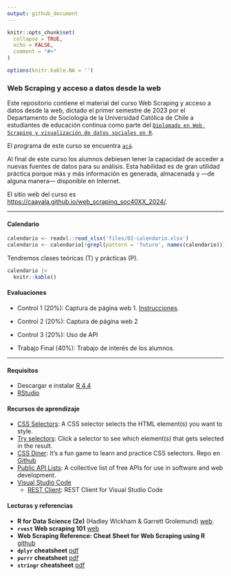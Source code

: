 ```yaml
---
output: github_document
---
```


<!-- README.md is generated from README.Rmd. Please edit that file -->

```r
knitr::opts_chunk$set(
  collapse = TRUE,
  echo = FALSE,
  comment = "#>"
)

options(knitr.kable.NA = '')
```

### Web Scraping y acceso a datos desde la web

<!-- badges: start -->
<!-- badges: end -->

Este repositorio contiene el material del curso Web Scraping y acceso a datos desde la web, 
dictado el primer semestre de 2023 por el Departamento de Sociología de la Universidad Católica de Chile a estudiantes de educación continua como parte del [`Diplomado en Web Scraping y visualización de datos sociales en R`][dip_R]. 

El programa de este curso se encuentra [`acá`](files/01-programa.pdf).

[dip_R]: https://educacioncontinua.uc.cl/programas/webscraping-y-acceso-a-datos-desde-la-web/

Al final de este curso los alumnos debiesen tener la capacidad de acceder a nuevas fuentes de datos para su análisis. Esta habilidad es de gran utilidad práctica porque más y más información es generada, almacenada y ---de alguna manera--- disponible en Internet.

El sitio web del curso es <https://caayala.github.io/web_scraping_soc40XX_2024/>.

---

#### Calendario

```r
calendario <- readxl::read_xlsx('files/02-calendario.xlsx')
calendario <- calendario[!grepl(pattern = 'futuro', names(calendario))]
```

Tendremos clases teóricas (T) y prácticas (P).

```r
calendario |> 
  knitr::kable()
```

#### Evaluaciones 

- Control 1 (20%): Captura de página web 1. 
    [Instrucciones](./homework/c_1).
<!-- [Respuesta](./homework/c_1_answers.pdf). -->
- Control 2 (20%): Captura de página web 2
<!-- Captura de datos desde IMBD. -->
<!-- [Instrucciones](./homework/c_2).  -->
<!-- [Respuesta](./homework/c_2_answers.pdf). -->
- Control 3 (20%): Uso de API
<!-- Análisis de canciones en Spotify. -->
<!-- [Instrucciones](./homework/c_3). -->
<!-- [Respuesta](./homework/c_3_answers.pdf) -->

- Trabajo Final (40%): Trabajo de interés de los alumnos.

---

#### Requisitos

- Descargar e instalar [R 4.4](https://cran.r-project.org)
- [RStudio](https://posit.co/downloads/) 


#### Recursos de aprendizaje

- [CSS Selectors](https://www.w3schools.com/css/css_selectors.asp): 
  A CSS selector selects the HTML element(s) you want to style.
- [Try selectors](https://www.w3schools.com/CSSref/trysel.php): 
  Click a selector to see which element(s) that gets selected in the result.
- [CSS Diner](https://flukeout.github.io): 
  It's a fun game to learn and practice CSS selectors. 
  Repo en [Github](https://github.com/flukeout/css-diner)
- [Public API Lists](https://github.com/public-api-lists/public-api-lists):
  A collective list of free APIs for use in software and web development.
- [Visual Studio Code](https://code.visualstudio.com)
    - [REST Client](https://marketplace.visualstudio.com/items?itemName=humao.rest-client): 
    REST Client for Visual Studio Code


#### Lecturas y referencias
	
- **R for Data Science (2e)** (Hadley Wickham & Garrett Grolemund) [web](https://r4ds.hadley.nz/index.html). 
- **`rvest` Web scraping 101** [web](https://rvest.tidyverse.org/articles/rvest.html)
- **Web Scraping Reference: Cheat Sheet for Web Scraping using R** [github](https://github.com/yusuzech/r-web-scraping-cheat-sheet)
- **`dplyr` cheatsheet** [pdf](https://raw.githubusercontent.com/rstudio/cheatsheets/main/dplyr.pdf)
- **`purrr` cheatsheet** [pdf](https://raw.githubusercontent.com/rstudio/cheatsheets/main/purrr.pdf)
- **`stringr` cheatsheet** [pdf](https://raw.githubusercontent.com/rstudio/cheatsheets/main/strings.pdf) 
